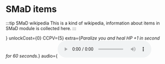 # SMaD items

:::tip SMaD wikipedia
This is a kind of wikipedia, information about items in SMaD module is collected here.
:::




<ItemFrames columns={2}>
<ItemFrame title="Blood Donut"
  description="Doughnuts themselves are very nutritious, but only energetically, now imagine that there is a doughnut that will be nutritious for your blood, replenishing the number of red blood cells in it, but this all takes time and it is better not to move during the replenishment of red blood cells."
  slot={<InventorySlot sprite={useBaseUrl("/img/mod/Blood_Donut.png")} hoverable={true} count={1} tooltip="$45"/>}
  unlockCost={0}
  CCPV={5}
  extra={<i>Paralize you and heal HP +1 in second for 60 seconds.</i>}
  audio={<audio controls src={useBaseUrl("/media/Blood_Donut_Use.ogg")}/>}
  />

<ItemFrame title="Blind Mushroom"
  description="Everyone's favorite mushroom from the game SUPER-CREPE. Feel yourself Super-Crepe!"
  slot={<InventorySlot sprite={useBaseUrl("/img/mod/Blind_Mushroom.png")} hoverable={true} count={1} tooltip="$35"/>}
  unlockCost={0}
  CCPV={5}
  extra={<i>Heal 15 HP and you get Invincible for 25 seconds.</i>}
  audio={<audio controls src={useBaseUrl("/media/Blind_Mushroom_Use.ogg")}/>}
  />

<ItemFrame title="BOOMcorn"
  description="This item was still in the Hitman beta, but for their game it is too refined a way to kill. If you wanted to become a kamikaze, here's your chance.  As you can understand, this is not popcorn, but just a bomb in a XXL popcorn bag."
  slot={<InventorySlot sprite={useBaseUrl("/img/mod/Boomkorn.png")} hoverable={true} count={1} tooltip="$35"/>}
  unlockCost={0}
  CCPV={3}
  extra={<i>Spawn Normal explosion.</i>}
  audio="No custom audio"
  />

<ItemFrame title="Conditioner Icecream"
  description="Is someone tired of their ice cream constantly melting? Well, now it will freeze together with the ice cream, because the ice cream has a built-in air conditioner! Yes, you heard right!"
  slot={<InventorySlot sprite={useBaseUrl("/img/mod/Vent_IceCream.png")} hoverable={true} count={1} tooltip="$30"/>}
  unlockCost={0}
  CCPV={5}
  extra={<i>Heal 20 HP and frozen you for 10 seconds.</i>}
  audio={<audio controls src={useBaseUrl("/media/Vent_IceCream_Use.ogg")}/>}
  />

<ItemFrame title="Steel Apple"
  description="The latest development of Mech.Food.Industrial and yes.. this apple... steel apple.. The essence is simple when eaten, it envelops the organs and skin with a special alloy that can delay bullets and reduce damage from them. However, it big damages the body from the inside..It is usefull, isn't it?"
  slot={<InventorySlot sprite={useBaseUrl("/img/mod/Steel_Apple.png")} hoverable={true} count={1} tooltip="$60"/>}
  unlockCost={0}
  CCPV={8}
  extra={<i>Damage you for 75 HP and you get reduce of damage by 2 times, resistance to bullets and fire, but you get very loud, infinity playing Steel_Apple_Walk.ogg.</i>}
    audio={(
    <div>
      <audio controls src={useBaseUrl("/media/Steel_Apple_Use.ogg")}/>
      <audio controls src={useBaseUrl("/media/Steel_Apple_Walk.ogg")}/>
    </div>
  )}
  />

<ItemFrame title="Tentacle of the Kraken"
  description="Any Chinese would give a fortune for such a tentacle! What is unique about it? It has strong healing properties, heals all wounds, but gives you a taste of seasickness. Bon Appetit!"
  slot={<InventorySlot sprite={useBaseUrl("/img/mod/Tentacle_Kraken.png")} hoverable={true} count={1} tooltip="$95"/>}
  unlockCost={0}
  CCPV={5}
  extra={<i>Heal 180 HP and for 25 seconds damage you and debuff speed stat -3.</i>}
  audio="No custom audio"
  />

<ItemFrame title="Brain Jellyfish"
  description="A fairly decent-sized jellyfish that can control the host's brain, transmitting its properties to the host's body, even if not for long."
  slot={<InventorySlot sprite={useBaseUrl("/img/mod/Brain_Jellyfish.png")} hoverable={true} count={1} tooltip="$40"/>}
  unlockCost={0}
  CCPV={4}
  extra={<i>Get you Enraged and Electrotouch for 25 seconds.</i>}
  audio={<audio controls src={useBaseUrl("/media/Brain_Jellyfish_Use.ogg")}/>}
  />

<ItemFrame title="Botex Leg"
  description="Chicken leg straight from one of the most famous fast food restaurants with a secret ingredient. Oversaturating the body."
  slot={<InventorySlot sprite={useBaseUrl("/img/mod/BotexChicken.png")} hoverable={true} count={1} tooltip="$60"/>}
  unlockCost={0}
  CCPV={6}
  extra={<i>Heal 35 HP, decrease your speed -3 and you get Giant.</i>}
  audio={<audio controls src={useBaseUrl("/media/BotexLeg_Use.ogg")}/>}
  />

<ItemFrame title="Boompkin"
  description="Is it just me, or is there something wrong with this pumpkin?"
  slot={<InventorySlot sprite={useBaseUrl("/img/mod/Boom_Pumpkin.png")} hoverable={true} count={1} tooltip="$35"/>}
  unlockCost={0}
  CCPV={3}
  extra={<i>Spawn normal explosion.</i>}
  audio="No custom audio"
  />

<ItemFrame title="Fire Salamander Heart"
  description="The Salamander heart is an incredibly nasty-tasting organ that pumps blood. I do not think that you need to eat it, although if you are a Pyromancer, it is your best friend, because your blood is saturated with special cells and will spread them throughout the body and you will become less vulnerable to fire. These cells are able to adapt quickly, it is a pity that your body will not accept them immediately.. so that.. Good luck surviving the War inside your body!"
  slot={<InventorySlot sprite={useBaseUrl("/img/mod/Salamandr_Heart.png")} hoverable={true} count={1} tooltip="$60"/>}
  unlockCost={0}
  CCPV={6}
  extra={<i>Damage you for 80 HP, give you endless Resist Fire.</i>}
  audio={<audio controls src={useBaseUrl("/media/Fire_Salamander_Heart_Use.ogg")}/>}
  />

<ItemFrame title="Fish from Well"
  description="The legendary fish that was caught from the very Well. it's all dry, but so warm.. Is it edible? Is unknown.. no one has tried it, but you can be the first! But according to the legends, it gives a surge of strength, heals all wounds and gives a sense of good luck."
  slot={<InventorySlot sprite={useBaseUrl("/img/mod/Luck_Fish.png")} hoverable={true} count={1} tooltip="$60"/>}
  unlockCost={0}
  CCPV={10}
  extra={<i>After use with 45/15/1% give 20/50/1000 Money.</i>}
  audio={<audio controls src={useBaseUrl("/media/FishOfLuck_Use.ogg")}/>}
  />

<ItemFrame title="Tear of Heaven"
  description="Heaven's tears are granted if the gods like your soul. A person who receives the Tears of Heaven at a critical moment can drink them to get even temporary, but the power of God, and restore the body, but his body is not able to withstand the power of the gods,which is why it is not able to move."
  slot={<InventorySlot sprite={useBaseUrl("/img/mod/Heaven_Tears.png")} hoverable={true} count={1} tooltip="$45"/>}
  unlockCost={0}
  CCPV={10}
  extra={<i>Heal 99999 HP, give Invincible for 30 seconds.</i>}
  audio={<audio controls src={useBaseUrl("/media/Tears_Heaven_Use.ogg")}/>}
  />

<ItemFrame title="Fish Oil"
  description="Fish oil - as scientists have proven a very useful thing, although people are not completely sure about it. its taste and color are known to many,but few people know that it can restore the cells of human organs, as well as increase your strength, but it is quite a heavy product so that a run is not fatal for you..but still it is not desirable to run. But you did not listen to your mother and did not eat fish oil as a child, even in the game eat."
  slot={<InventorySlot sprite={useBaseUrl("/img/mod/Fish_Fat.png")} hoverable={true} count={2} tooltip="$35"/>}
  unlockCost={0}
  CCPV={6}
  extra={<i>Heal 10 HP, increase strength +2 and decrease speed -2 for 15 seconds.</i>}
  audio="No custom audio"
  />

<ItemFrame title="Divine Honey"
  description="This honey was produced by the legendary divine bees, or so the legends say. This honey was obtained in the most insidious way - Stolen. It has effective regenerative abilities, rejuvenates the skin and regenerates lost cells, but it all takes time. Because of the rush during the Assembly of honey, larvae gather in it."
  slot={<InventorySlot sprite={useBaseUrl("/img/mod/Honey.png")} hoverable={true} count={1} tooltip="$55"/>}
  unlockCost={0}
  CCPV={8}
  extra={<i>Heal some HP for 30 seconds, make your speed to 0.</i>}
  audio={<audio controls src={useBaseUrl("/media/Divine_Honey_Use.ogg")}/>}
  />

<ItemFrame title="Juicy Watermelon"
  description="Mmmmmmm.. how juicy and delicious this watermelon is..watermelon juice is flowing out of it.. or is it not juice? I won't torment you. It restores 80 HP to Vampires when people are only 30.. keep in mind that vampires are good, people are bad, I'm talking about bloodmixing."
  slot={<InventorySlot sprite={useBaseUrl("/img/mod/Blood_Watermelon.png")} hoverable={true} count={1} tooltip="$35"/>}
  unlockCost={0}
  CCPV={4}
  extra={<i>Heal 80 HP if you have BloodRestoresHealth trait, else heal 30 HP and confused you for 25 seconds.</i>}
  audio="No custom audio"
  />

<ItemFrame title="Suspicious cake"
  description="Is it just me, or does this cake look a little suspicious? In any case, you eat it."
  slot={<InventorySlot sprite={useBaseUrl("/img/mod/Evil_Cake.png")} hoverable={true} count={1} tooltip="$25"/>}
  unlockCost={0}
  CCPV={8}
  extra={<i>Turns you into something after torment...</i>}
  audio={<audio controls src={useBaseUrl("/media/Evil_Cake_Use.ogg")}/>}
  />
</ItemFrames>